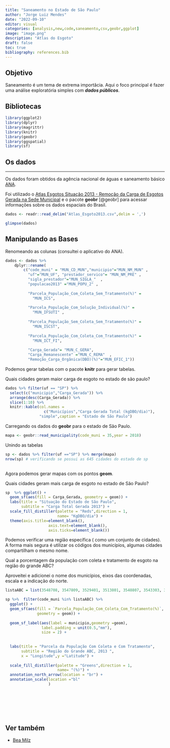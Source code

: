 ```yaml
---
title: "Saneamento no Estado de São Paulo"
author: "Jorge Luiz Mendes"
date: "2022-09-10"
editor: visual
categories: [analysis,new,code,saneamento,csv,geobr,ggplot]
image: "image.png"
description: "Atlas do Esgoto"
draft: false
toc: true
bibliography: references.bib
---
```


## Objetivo

Saneamento é um tema de extrema importâcia. Aqui o foco principal é fazer uma análise exploratória simples com ***dados públicos***.

## Bibliotecas

```r
library(ggplot2)
library(dplyr)
library(magrittr)
library(knitr)
library(geobr)
library(ggspatial)
library(sf)
```

## Os dados

------------------------------------------------------------------------

Os dados foram obtidos da agência nacional de águas e saneamento básico [ANA](https://www.gov.br/ana/pt-br).

Foi utilizado o [Atlas Esgotos Situação 2013 - Remoção da Carga de Esgotos Gerada na Sede Municipal](https://dadosabertos.ana.gov.br/datasets/1bf952cbf5314d57882272656438dc1f_1/about) e o pacote **geobr** [@geobr] para acessar informações sobre os dados espaciais do Brasil.

```r
dados <- readr::read_delim("Atlas_Esgoto2013.csv",delim = ',')
```

```r
glimpse(dados)
```

## Manipulando as Bases

Renomeando as colunas (consultei o aplicativo do ANA).

```r
dados <- dados %>% 
    dplyr::rename( 
        c("code_muni" = "MUN_CD_MUN","municipio"="MUN_NM_MUN" ,
          "uf"="MUN_UF", "prestador_servico"= "MUN_NM_PRE" ,
          "sigla_prestador"="MUN_SIGLA_"  ,
          "populacao2013" ="MUN_POPU_2" , 
                
          "Parcela_População_Com_Coleta_Sem_Tratamento(%)" =
            "MUN_ICS",
                
          "Parcela_População_Com_Solução_Individual(%)" =
            "MUN_IFSUTI" ,
                
          "Parcela_População_Sem_Coleta_Sem_Tratamento(%)" =
            "MUN_ISCST",
                
          "Parcela_População_Com_Coleta_Com_Tratamento(%)" =
            "MUN_ICT_FI",
                
          "Carga_Gerada"= "MUN_C_GERA",
          "Carga_Remanescente" ="MUN_C_REMA"  ,
          "Remoção_Carga_Orgânica(DBO)(%)"="MUN_EFIC_1"))
```

Podemos gerar tabelas com o pacote **knitr** para gerar tabelas.

Quais cidades geram maior carga de esgoto no estado de são paulo?

```r
dados %>% filter(uf == "SP") %>% 
  select(c("municipio","Carga_Gerada")) %>% 
  arrange(desc(Carga_Gerada)) %>% 
  slice(1:10) %>% 
  knitr::kable(col.names = 
                 c("Municípios","Carga Gerada Total (kgDBO/dia)"),
               "simple",caption = "Estado de São Paulo")

```

Carregando os dados do **geobr** para o estado de São Paulo.

```r
mapa <- geobr::read_municipality(code_muni = 35,year = 2018)
```

Unindo as tabelas

```r
sp <- dados %>% filter(uf =="SP") %>% merge(mapa)
nrow(sp) # verificando se possui as 645 cidades do estado de sp
 
```

Agora podemos gerar mapas com os pontos **geom**.

Quais cidades geram mais carga de esgoto no estado de São Paulo?

```r
sp  %>% ggplot() +
  geom_sf(aes(fill = Carga_Gerada, geometry = geom)) + 
  labs(title = "Situação do Estado de São Paulo",
       subtitle = "Carga Total Gerada 2013") +
  scale_fill_distiller(palette = "Reds",direction = 1,
                       name= "KgDBO/dia") +
  theme(axis.title=element_blank(),
                   axis.text=element_blank(),
                   axis.ticks=element_blank())
```

Podemos verificar uma região específica ( como um conjunto de cidades). A forma mais segura é utilizar os códigos dos municípios, algumas cidades compartilham o mesmo nome.

Qual a porcentagem da população com coleta e tratamento de esgoto na região do grande ABC?

Aproveitei e adicionei o nome dos municípios, eixos das coordenadas, escala e a indicação do norte.

```r
listaABC = list(3548708, 3547809, 3529401, 3513801, 3548807, 3543303, 3544103)

sp %>%  filter(code_muni %in% listaABC) %>%
  ggplot() + 
  geom_sf(aes(fill = `Parcela_População_Com_Coleta_Com_Tratamento(%)`,
              geometry = geom)) +
  
  geom_sf_label(aes(label = municipio,geometry =geom),
                label.padding = unit(0.5,"mm"),
                size = 2) +
  
  
  labs(title = "Parcela da População Com Coleta e Com Tratamento",
       subtitle = "Região do Grande ABC, 2013 ",
       x = "Longitude",y ="Latitude") +
  
  scale_fill_distiller(palette = "Greens",direction = 1,
                       name= "(%)") +
  annotation_north_arrow(location = "br") +
  annotation_scale(location ="bl"
                   )
  
  
  
 

  

```

## Ver também

-   [Bea Milz](https://beamilz.com/posts/2020-07-27-criando-mapas-com-os-pacotes-tidyverse-e-geobr/pt/#dados-utilizados)
